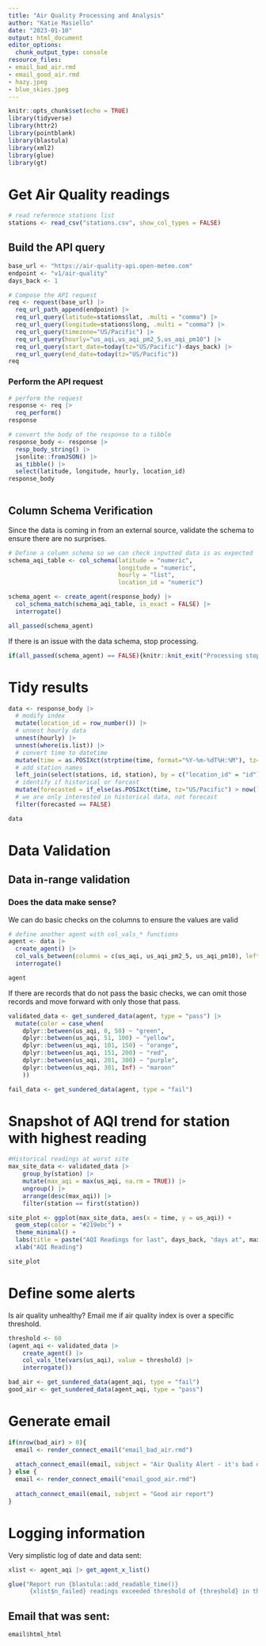 ```yaml
---
title: "Air Quality Processing and Analysis"
author: "Katie Masiello"
date: "2023-01-10"
output: html_document
editor_options:
  chunk_output_type: console
resource_files:
- email_bad_air.rmd
- email_good_air.rmd
- hazy.jpeg
- blue_skies.jpeg
---
```


```r
knitr::opts_chunk$set(echo = TRUE)
library(tidyverse)
library(httr2)
library(pointblank)
library(blastula)
library(xml2)
library(glue)
library(gt)
```

# Get Air Quality readings

```r
# read reference stations list
stations <- read_csv("stations.csv", show_col_types = FALSE)
```


## Build the API query

```r
base_url <- "https://air-quality-api.open-meteo.com"
endpoint <- "v1/air-quality"
days_back <- 1

# Compose the API request 
req <- request(base_url) |> 
  req_url_path_append(endpoint) |> 
  req_url_query(latitude=stations$lat, .multi = "comma") |> 
  req_url_query(longitude=stations$long, .multi = "comma") |> 
  req_url_query(timezone="US/Pacific") |> 
  req_url_query(hourly="us_aqi,us_aqi_pm2_5,us_aqi_pm10") |>
  req_url_query(start_date=today(tz="US/Pacific")-days_back) |> 
  req_url_query(end_date=today(tz="US/Pacific"))
req
```

### Perform the API request
```r

# perform the request
response <- req |> 
  req_perform()
response

# convert the body of the response to a tibble
response_body <- response |> 
  resp_body_string() |> 
  jsonlite::fromJSON() |> 
  as_tibble() |> 
  select(latitude, longitude, hourly, location_id)
response_body
     
```

## Column Schema Verification
Since the data is coming in from an external source, validate the schema to ensure there are no surprises.

```r
# Define a column schema so we can check inputted data is as expected
schema_aqi_table <- col_schema(latitude = "numeric",
                               longitude = "numeric",
                               hourly = "list",
                               location_id = "numeric")
```

```r
schema_agent <- create_agent(response_body) |> 
  col_schema_match(schema_aqi_table, is_exact = FALSE) |> 
  interrogate() 

all_passed(schema_agent)
```

If there is an issue with the data schema, stop processing.

```r

if(all_passed(schema_agent) == FALSE){knitr::knit_exit("Processing stopped; there was an issue with the input data column schema")}

```

# Tidy results

```r

data <- response_body |>
  # modify index
  mutate(location_id = row_number()) |>
  # unnest hourly data
  unnest(hourly) |> 
  unnest(where(is.list)) |> 
  # convert time to datetime
  mutate(time = as.POSIXct(strptime(time, format="%Y-%m-%dT%H:%M"), tz="US/Pacific")) |>
  # add station names
  left_join(select(stations, id, station), by = c("location_id" = "id")) |> 
  # identify if historical or forcast
  mutate(forecasted = if_else(as.POSIXct(time, tz="US/Pacific") > now(), TRUE, FALSE)) |> 
  # we are only interested in historical data, not forecast
  filter(forecasted == FALSE)

data
```

# Data Validation

## Data in-range validation

### Does the data make sense?
We can do basic checks on the columns to ensure the values are valid
```r
# define another agent with col_vals_* functions
agent <- data |> 
  create_agent() |> 
  col_vals_between(columns = c(us_aqi, us_aqi_pm2_5, us_aqi_pm10), left = 0, right = 500) |> 
  interrogate()

agent
```

If there are records that do not pass the basic checks, we can omit those records and move forward with only those that pass.
```r
validated_data <- get_sundered_data(agent, type = "pass") |>  
  mutate(color = case_when(
    dplyr::between(us_aqi, 0, 50) ~ "green",
    dplyr::between(us_aqi, 51, 100) ~ "yellow", 
    dplyr::between(us_aqi, 101, 150) ~ "orange", 
    dplyr::between(us_aqi, 151, 200) ~ "red", 
    dplyr::between(us_aqi, 201, 300) ~ "purple", 
    dplyr::between(us_aqi, 301, Inf) ~ "maroon"
    ))

fail_data <- get_sundered_data(agent, type = "fail")
```

# Snapshot of AQI trend for station with highest reading
```r
#Historical readings at worst site
max_site_data <- validated_data |> 
    group_by(station) |> 
    mutate(max_aqi = max(us_aqi, na.rm = TRUE)) |>
    ungroup() |> 
    arrange(desc(max_aqi)) |> 
    filter(station == first(station))

site_plot <- ggplot(max_site_data, aes(x = time, y = us_aqi)) + 
  geom_step(color = "#219ebc") + 
  theme_minimal() +
  labs(title = paste("AQI Readings for last", days_back, "days at", max_site_data$station[1])) +
  xlab("AQI Reading") 

site_plot
```


# Define some alerts
Is air quality unhealthy?  Email me if air quality index is over a specific threshold.

```r
threshold <- 60
(agent_aqi <- validated_data |> 
    create_agent() |> 
    col_vals_lte(vars(us_aqi), value = threshold) |> 
    interrogate())

bad_air <- get_sundered_data(agent_aqi, type = "fail")
good_air <- get_sundered_data(agent_aqi, type = "pass")

```


# Generate email

```r

if(nrow(bad_air) > 0){
  email <- render_connect_email("email_bad_air.rmd") 
  
  attach_connect_email(email, subject = "Air Quality Alert - it's bad out there")
} else {
  email <- render_connect_email("email_good_air.rmd")
  
  attach_connect_email(email, subject = "Good air report")
}

```


# Logging information

Very simplistic log of date and data sent:
```r
xlist <- agent_aqi |> get_agent_x_list()

glue("Report run {blastula::add_readable_time()} 
      {xlist$n_failed} readings exceeded threshold of {threshold} in the last {days_back} days. ")
```

## Email that was sent:
```r
email$html_html 
```

